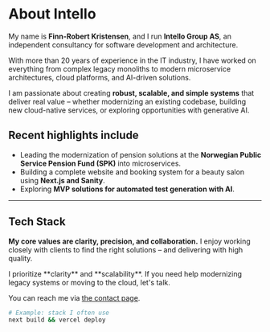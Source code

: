 # About Intello

My name is **Finn-Robert Kristensen**, and I run **Intello Group AS**, an independent consultancy for software development and architecture.

With more than 20 years of experience in the IT industry, I have worked on everything from complex legacy monoliths to modern microservice architectures, cloud platforms, and AI-driven solutions.

I am passionate about creating **robust, scalable, and simple systems** that deliver real value – whether modernizing an existing codebase, building new cloud-native services, or exploring opportunities with generative AI.

## Recent highlights include
- Leading the modernization of pension solutions at the **Norwegian Public Service Pension Fund (SPK)** into microservices.
- Building a complete website and booking system for a beauty salon using **Next.js and Sanity**.
- Exploring **MVP solutions for automated test generation with AI**.

---

## Tech Stack

<TechStack />

**My core values are clarity, precision, and collaboration.**
I enjoy working closely with clients to find the right solutions – and delivering with high quality.

<Callout type="info" title="Focus">
  I prioritize **clarity** and **scalability**. If you need help modernizing legacy systems or moving to the cloud, let's talk.
</Callout>

You can reach me via <a href="/contact">the contact page</a>.

```bash
# Example: stack I often use
next build && vercel deploy
```

